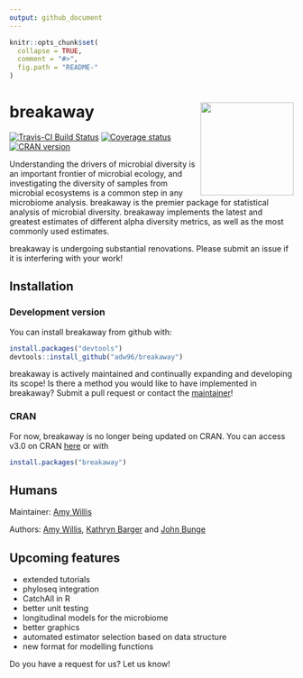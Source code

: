 ```yaml
---
output: github_document
---
```


<!-- README.md is generated from README.Rmd. Please edit that file -->

```r
knitr::opts_chunk$set(
  collapse = TRUE,
  comment = "#>",
  fig.path = "README-"
)
```

# breakaway <img src="docs/breakaway-logo.png" align="right" width="165px"/>


[![Travis-CI Build Status](https://travis-ci.org/adw96/breakaway.svg?branch=master)](https://travis-ci.org/adw96/breakaway)
[![Coverage status](https://codecov.io/gh/adw96/breakaway/branch/master/graph/badge.svg)](https://codecov.io/github/adw96/breakaway?branch=master)
[![CRAN version](http://www.r-pkg.org/badges/version/breakaway)](https://cran.r-project.org/package=breakaway)

Understanding the drivers of microbial diversity is an important frontier of microbial ecology, and investigating the diversity of samples from microbial ecosystems is a common step in any microbiome analysis. breakaway is the premier package for statistical analysis of microbial diversity. breakaway implements the latest and greatest estimates of different alpha diversity metrics, as well as the most commonly used estimates.

breakaway is undergoing substantial renovations. Please submit an issue if it is interfering with your work!

## Installation

### Development version
You can install breakaway from github with:

```R
install.packages("devtools")
devtools::install_github("adw96/breakaway")
```

breakaway is actively maintained and continually expanding and developing its scope! Is there a method you would like to have implemented in breakaway? Submit a pull request or contact the [maintainer](http://faculty.washington.edu/adwillis/)!

### CRAN

For now, breakaway is no longer being updated on CRAN. You can access v3.0 on CRAN [here](https://cran.r-project.org/web/packages/breakaway/index.html) or with
```R
install.packages("breakaway")
```

## Humans
Maintainer: [Amy Willis](http://faculty.washington.edu/adwillis/)

Authors: [Amy Willis](http://faculty.washington.edu/adwillis/), [Kathryn Barger](http://hnrca.tufts.edu/kathryn-barger-ph-d/) and [John Bunge](https://stat.cornell.edu/people/faculty/john-bunge)


## Upcoming features

- extended tutorials
- phyloseq integration
- CatchAll in R
- better unit testing
- longitudinal models for the microbiome
- better graphics
- automated estimator selection based on data structure
- new format for modelling functions

Do you have a request for us? Let us know!